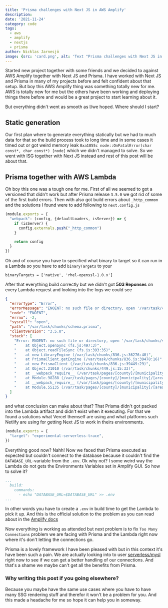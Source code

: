 ```yaml
---
title: 'Prisma challenges with Next JS in AWS Amplify'
description:
date: '2021-11-24'
category: code
tags:
  - aws
  - amplify
  - nextjs
  - prisma
author: Nicklas Jarnesjö
image: {src: 'card.png', alt: 'Text "Prisma challenges with Next JS in AWS Amplify"'}
---
```


Started new project together with some friends and we decided to against AWS Amplify together with
Next JS and Prisma. I have worked with Next JS and Prisma in many of my projects before and felt
confident about that setup. But boy this AWS Amplify thing was something totally new for me. AWS is
totally new for me but the others have been working and deploying things there before and would be a
great project to start learning about it.

But everything didn't went as smooth as I/we hoped. Where should I start?

## Static generation

Our first plan where to generate everything statically but we had to much data for that so the build
process took to long time and in some cases it timed out or got weird memory leak
`0xa1855c node::OnFatalError(char const*, char const*) [node]` which we didn't managed to solve. So
we went with ISG together with Next JS instead and rest of this post will be about that.

## Prisma together with AWS Lambda

Oh boy this one was a tough one for me. First of all we seemed to got a versioned that didn't work
but after Prisma release `3.5.0` we got rid of some of the first build errors. Then with also got
build errors about `_http_common` and the solutions I found were to add following to
`next.config.js`

```json:next.config.js
(module.exports = {
  "webpack": (config, {defaultLoaders, isServer}) => {
    if (isServer) {
      config.externals.push("_http_common")
    }

    return config
  }
})
```

Oh and of course you have to specified what binary to target so it can run in a Lambda so you have
to add `binaryTargets` to your

```json:prisma/schema.prisma
binaryTargets = ['native', 'rhel-openssl-1.0.x']
```

After that everything build correctly but we didn't got **503 Reponses** on every Lambda request and
looking into the logs we could see

```json
{
  "errorType": "Error",
  "errorMessage": "ENOENT: no such file or directory, open '/var/task/chunks/schema.prisma'",
  "code": "ENOENT",
  "errno": -2,
  "syscall": "open",
  "path": "/var/task/chunks/schema.prisma",
  "clientVersion": "3.5.0",
  "stack": [
    "Error: ENOENT: no such file or directory, open '/var/task/chunks/schema.prisma'",
    "    at Object.openSync (fs.js:497:3)",
    "    at Object.readFileSync (fs.js:393:35)",
    "    at new LibraryEngine (/var/task/chunks/836.js:36276:40)",
    "    at PrismaClient.getEngine (/var/task/chunks/836.js:39478:16)",
    "    at new PrismaClient (/var/task/chunks/836.js:39449:29)",
    "    at Object.21010 (/var/task/chunks/449.js:15:33)",
    "    at __webpack_require__ (/var/task/pages/[county]/[municipality]/[area].js:551:43)",
    "    at Module.98288 (/var/task/pages/[county]/[municipality]/[area].js:20:69)",
    "    at __webpack_require__ (/var/task/pages/[county]/[municipality]/[area].js:551:43)",
    "    at Module.55135 (/var/task/pages/[county]/[municipality]/[area].js:278:23)"
  ]
}
```

and what conclusion can make about that? That Prisma didn't got packed into the Lambda artifact and
didn't exist when it executing. For that we found a solutions what Vercel themself are using and
what platforms such Netlify are using for getting Next JS to work in theirs environments.

```json:next.config.js
(module.exports = {
  "target": "experimental-serverless-trace",
})
```

Everything good now? Nahh! Now we faced that Prisma executed as expected but couldn't connect to the
database because it couldn't find the `DATABASE_URL`-variable from the `.env`. Ok why not? I some
weird way the Lambda do not gets the Environments Variables set in Amplify GUI. So how to solve it?

```yml:amplify.yml
...
  build:
    commands:
      - echo "DATABASE_URL=$DATABASE_URL" >> .env
...
```

In other words you have to create a `.env` in build time to get the Lambda to pick it up. And this
is the official solution to the problem as you can read about in the
[Amplify docs](https://docs.aws.amazon.com/amplify/latest/userguide/environment-variables.html#access-env-vars)

Now everything is working as attended but next problem is to fix `Too Many Connections` problem we
are facing with Prisma and the Lambda right now where it's don't letting the connections go.

Prisma is a lovely framework I have been pleased with but in this context it's have been such a
pain. We are actually looking into to user
[serverless/mysl](https://github.com/jeremydaly/serverless-mysql) right now to see if we can get a
better handling of our connections. And that's a shame we maybe can't get all the benefits from
Prisma.

### Why writing this post if you going elsewhere?

Because you maybe have the same use cases where you have to have many SSG rendering stuff and
therefor it won't be a problem for you. And this made a headache for me so hope it can help you in
someway.
